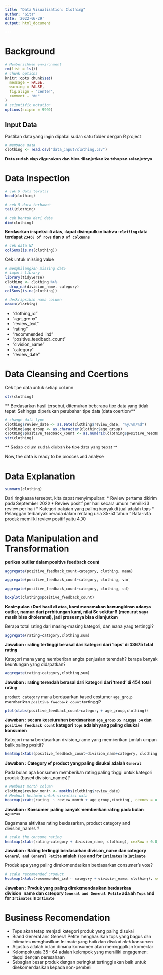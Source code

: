 ---
title: "Data Visualization: Clothing"
author: "Gita"
date: '2022-06-29'
output: html_document
    
---
<style>
body {
}
</style>


# Background 

```{r setup}
# Membersihkan environment
rm(list = ls())
# chunk options
knitr::opts_chunk$set(
  message = FALSE,
  warning = FALSE,
  fig.align = "center",
  comment = "#>"
)
# scientific notation
options(scipen = 9999)
```


## Input Data
Pastikan data yang ingin dipakai sudah satu folder dengan R project 

```{r}
# membaca data 
clothing <- read.csv("data_input/clothing.csv")
```
**Data sudah siap digunakan dan bisa dilanjutkan ke tahapan selanjutnya**

# Data Inspection 

```{r}
# cek 5 data teratas
head(clothing)
```

```{r}
# cek 5 data terbawah
tail(clothing)
```

```{r}
# cek bentuk dari data
dim(clothing)
```
**Berdasrkan inspeksi di atas, dapat disimpulkan bahwa :`clothing` data terdapat `23486 of rows` dan `9 of coloumns`**

```{r}
# cek data NA
colSums(is.na(clothing))
```
Cek untuk missing value
```{r}
# menghilangkan missing data
# import library 
library(tidyverse)
clothing <- clothing %>% 
  drop_na(division_name, category)
colSums(is.na(clothing))
```

```{r}
# deskripsikan nama column 
names(clothing)
```
* "clothing_id"
* “age_group”
* “review_text”
* “rating”
* “recommended_ind”
* “positive_feedback_count”
* “division_name”
* “category”
* “review_date”

# Data Cleansing and Coertions
Cek tipe data untuk setiap column
```{r}
str(clothing)
```

** Berdasarkan hasil tersebut, ditemukan beberapa tipe data yang tidak tepat. Sehingga diperlukan perubahan tipe data (data coertion)**

```{r}
# change data type
clothing$review_date <- as.Date(clothing$review_date, "%y/%m/%d")
clothing$age_group <- as.character(clothing$age_group)
clothing$positive_feedback_count <- as.numeric(clothing$positive_feedback_count)
str(clothing)
```

** Setiap colum sudah diubah ke tipe data yang tepat **

Now, the data is ready to be procces and analyse

# Data Explanation

```{r}
summary(clothing)
```

Dari ringkasan tersebut, kita dapat menyimpulkan:
* Review pertama dikirim pada September 2020
* Review positif per hari secara umum memiliki 3 review per hari
* Kategori pakaian yang paling banyak di jual adalah tops
* Pelanggan terbanyak berada dalam rentang usia 35-53 tahun
* Rata-rata produk memiliki review positif yaitu 4.00

# Data Manipulation and Transformation

**periksa outlier dalam positive feedback count**
```{r}
aggregate(positive_feedback_count~category, clothing, mean)
```

```{r}
aggregate(positive_feedback_count~category, clothing, var)
```

```{r}
aggregate(positive_feedback_count~category, clothing, sd)
```

```{r}
boxplot(clothing$positive_feedback_count)
```

**Kesimpulan : Dari hasil di atas, kami menemukan kemungkinan adanya outlier, namun dari perhitungan kami, nilai Sd sekitar 6 (menurut saya masih bisa ditoleransi), jadi prosesnya bisa dilanjutkan**


Berapa total rating dari masing-masing kategori, dan mana yang tertinggi?
```{r}
aggregate(rating~category,clothing,sum)
```

**Jawaban : rating tertinggi berasal dari kategori dari 'tops' di 43675 total rating**

Kategori mana yang memberikan angka penjualan terendah? berapa banyak keuntungan yang didapatkan?
```{r}
aggregate(rating~category,clothing,sum)
```

**Jawaban : rating terendah berasal dari kategori dari 'trend' di 454 total rating**

`product category` mana berdasarkan based costumer `age_group` memberikan `positive_feedback_count` tertinggi? 
```{r}
plot(xtabs(positive_feedback_count~category + age_group,clothing))
```

**Jawaban : secara keseluruhan berdasarkan `age_group` `35 hingga 54` dan `positive feedback count` kategori `tops` adalah yang paling disukai konsumen**

Kategori mana berdasarkan division_name yang memberikan jumlah umpan balik paling positif?
```{r}
heatmap(xtabs(positive_feedback_count~division_name+category, clothing), cexRow = 0.8, cexCol = 0.8, scale = "column", Colv = NA, Rowv = NA)
```

**Jawaban : Category of product yang paling disukai adalah `General`**

Pada bulan apa konsumen memberikan rating paling tinggi untuk kategori produk (based division_names)? 
```{r}
# Membuat month column
clothing$review_month <- months(clothing$review_date)
# Membuat heatmap untuk visualisi data
heatmap(xtabs(rating  ~ review_month + age_group,clothing), cexRow = 0.8, cexCol = 0.8, scale = "column", Colv = NA, Rowv = NA)
``` 

**Jawaban : Konsumen paling banyak memberikan rating pada bulan `Agustus`**


Bagaimana aktivitas rating berdasarkan, product category and division_names ? 
```{r}
# scale the consume rating
heatmap(xtabs(rating~category + division_name, clothing), cexRow = 0.8, cexCol = 0.8, scale = "column", Colv = NA, Rowv = NA)
```

**Jawaban : Rating tertinggi berdasarkan division_name dan category `General and General Petite` adalah `Tops` and for `Intimates` is `Intimate`**

Produk apa yang paling direkomendasikan berdasarkan consumer's vote? 
```{r}
# scale recommended product
heatmap(xtabs(recommended_ind ~ category + division_name, clothing), cexRow = 0.8, cexCol = 0.8, scale = "column", Colv = NA, Rowv = NA)
```

**Jawaban : Produk yang paling direkomendasikan berdasrkan division_name dan category `General and General Petite` adalah `Tops` and for `Intimates` is `Intimate`**

# Business Recomendation

- Tops akan tetap menjadi kategori produk yang paling disukai
- Brand General and General Petite menghasilkan tops yang bagus dan Intimates menghasilkan Intimate yang baik dan disukai oleh konsumen
- Agustus adalah bulan dimana konsumen akan meninggalkan komentar
- Kelompok usia 35 - 64 adalah kelompok yang memiliki engagement tinggi dengan perusahaan
- Sebagian besar produk dengan peringkat tertinggi akan baik untuk direkomendasikan kepada non-pembeli
